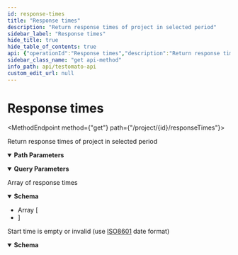 ```yaml
---
id: response-times
title: "Response times"
description: "Return response times of project in selected period"
sidebar_label: "Response times"
hide_title: true
hide_table_of_contents: true
api: {"operationId":"Response times","description":"Return response times of project in selected period","tags":["Project"],"security":[{"ApiToken":[]}],"responses":{"200":{"description":"Array of response times\n","content":{"application/json":{"schema":{"type":"array","items":{"type":"object","properties":{"responseDate":{"type":"string","description":"Response date","example":"2023-03-23T12:53:20+00:00"},"dnsLookupTime":{"type":"number","description":"DNS lookup time","example":3},"initialConnectionTime":{"type":"number","description":"Initial connection time","example":17},"sslTime":{"type":"number","description":"SSL time","example":26},"requestTime":{"type":"number","description":"Request time","example":0},"waitingTime":{"type":"number","description":"Waiting time","example":39},"contentDownloadTime":{"type":"number","description":"Content download time","example":7},"totalResponseTime":{"type":"number","description":"Total response time","example":89}},"title":"ResponseTime"},"example":[{"responseDate":"2023-03-23T12:53:20+00:00","dnsLookupTime":3,"initialConnectionTime":17,"sslTime":26,"requestTime":0,"waitingTime":39,"contentDownloadTime":7,"totalResponseTime":89},{"responseDate":"2023-03-23T13:10:00+00:00","dnsLookupTime":3.5882352941176,"initialConnectionTime":17.352941176471,"sslTime":30.529411764706,"requestTime":0,"waitingTime":42.411764705882,"contentDownloadTime":7.6470588235294,"totalResponseTime":101.05882352941},{"responseDate":"2023-03-23T13:26:40+00:00","dnsLookupTime":3.5625,"initialConnectionTime":18.5625,"sslTime":30.25,"requestTime":0,"waitingTime":41.375,"contentDownloadTime":7.25,"totalResponseTime":99.1875}]}}}},"405":{"description":"Start time is empty or invalid (use [ISO8601](https://en.wikipedia.org/wiki/ISO_8601) date format)\n","content":{"application/json":{"schema":{"properties":{"message":{"type":"string","description":"Error message","default":"Start time is empty or invalid (use ISO8601 date format)"},"success":{"type":"boolean","default":false},"ok":{"type":"boolean","default":false},"error":{"type":"boolean","default":true}}}}}}},"parameters":[{"name":"id","description":"A unique project ID","example":"5e9602e7a39e5a46428b457f","allowEmptyValue":false,"required":true,"in":"path","schema":{"type":"string"}},{"name":"start","description":"Period start date in [ISO8601](https://en.wikipedia.org/wiki/ISO_8601) format","example":"2022-10-31T00:00:00.000+01:00","required":true,"in":"query","schema":{"type":"string"}},{"name":"end","description":"Period end date in [ISO8601](https://en.wikipedia.org/wiki/ISO_8601) format (default `now`)\n","example":"2022-10-31T00:00:00.000+01:00","required":false,"in":"query","schema":{"type":"string"}}],"method":"get","path":"/project/{id}/responseTimes","servers":[{"url":"https://testomato.com/api","description":"Testomato"}],"securitySchemes":{"ApiToken":{"description":"The Testomato API Token can be obtained from the [User Profile](https://www.testomato.com/user/profile) \nor directly through the API by a `POST` request send to `/api/authenticate` visit \n[Get API token](/api/get-api-token) for more information.\n\nTestomato API token use [JWT schema](https://jwt.io/).\n","type":"http","scheme":"bearer","bearerFormat":"JWT"}},"info":{"title":"Testomato API","description":"If you would like to participate in the future development of our\nroadmap, please don't be shy! We'd love to hear your suggestions:\nsupport@testomato.com\n","termsOfService":"https://www.testomato.com/terms-of-service","version":"1.0.0","contact":{"email":"support@testomato.com"}},"postman":{"name":"Response times","description":{"content":"Return response times of project in selected period","type":"text/plain"},"url":{"path":["project",":id","responseTimes"],"host":["{{baseUrl}}"],"query":[{"disabled":false,"description":{"content":"(Required) Period start date in [ISO8601](https://en.wikipedia.org/wiki/ISO_8601) format","type":"text/plain"},"key":"start","value":""},{"disabled":false,"description":{"content":"Period end date in [ISO8601](https://en.wikipedia.org/wiki/ISO_8601) format (default `now`)\n","type":"text/plain"},"key":"end","value":""}],"variable":[{"disabled":false,"description":{"content":"(Required) A unique project ID","type":"text/plain"},"type":"any","value":"","key":"id"}]},"header":[{"key":"Accept","value":"application/json"}],"method":"GET","auth":{"type":"bearer","bearer":[{"type":"any","value":"<Bearer Token>","key":"token"}]}}}
sidebar_class_name: "get api-method"
info_path: api/testomato-api
custom_edit_url: null
---
```



<h1 className={"openapi__heading"}>Response times</h1>

<MethodEndpoint method={"get"} path={"/project/{id}/responseTimes"}></MethodEndpoint>



Return response times of project in selected period

<details style={{"marginBottom":"1rem"}} className={"openapi-markdown__details"} data-collapsed={false} open={true}><summary style={{}}><strong>Path Parameters</strong></summary><div><ul><ParamsItem className={"paramsItem"} param={{"name":"id","description":"A unique project ID","example":"5e9602e7a39e5a46428b457f","allowEmptyValue":false,"required":true,"in":"path","schema":{"type":"string"}}}></ParamsItem></ul></div></details><details style={{"marginBottom":"1rem"}} className={"openapi-markdown__details"} data-collapsed={false} open={true}><summary style={{}}><strong>Query Parameters</strong></summary><div><ul><ParamsItem className={"paramsItem"} param={{"name":"start","description":"Period start date in [ISO8601](https://en.wikipedia.org/wiki/ISO_8601) format","example":"2022-10-31T00:00:00.000+01:00","required":true,"in":"query","schema":{"type":"string"}}}></ParamsItem><ParamsItem className={"paramsItem"} param={{"name":"end","description":"Period end date in [ISO8601](https://en.wikipedia.org/wiki/ISO_8601) format (default `now`)\n","example":"2022-10-31T00:00:00.000+01:00","required":false,"in":"query","schema":{"type":"string"}}}></ParamsItem></ul></div></details><div><div><ApiTabs><TabItem label={"200"} value={"200"}><div>

Array of response times


</div><div><MimeTabs className={"openapi-tabs__mime"} schemaType={"response"}><TabItem label={"application/json"} value={"application/json"}><SchemaTabs className={"openapi-tabs__schema"}><TabItem label={"Schema"} value={"Schema"}><details style={{}} className={"openapi-markdown__details"} data-collapsed={false} open={true}><summary style={{"textAlign":"left"}}><strong>Schema</strong></summary><div style={{"textAlign":"left","marginLeft":"1rem"}}></div><ul style={{"marginLeft":"1rem"}}><li><div style={{"fontSize":"var(--ifm-code-font-size)","opacity":"0.6","marginLeft":"-.5rem","paddingBottom":".5rem"}}>Array [</div></li><SchemaItem collapsible={false} name={"responseDate"} required={false} schemaName={"string"} qualifierMessage={undefined} schema={{"type":"string","description":"Response date","example":"2023-03-23T12:53:20+00:00"}}></SchemaItem><SchemaItem collapsible={false} name={"dnsLookupTime"} required={false} schemaName={"number"} qualifierMessage={undefined} schema={{"type":"number","description":"DNS lookup time","example":3}}></SchemaItem><SchemaItem collapsible={false} name={"initialConnectionTime"} required={false} schemaName={"number"} qualifierMessage={undefined} schema={{"type":"number","description":"Initial connection time","example":17}}></SchemaItem><SchemaItem collapsible={false} name={"sslTime"} required={false} schemaName={"number"} qualifierMessage={undefined} schema={{"type":"number","description":"SSL time","example":26}}></SchemaItem><SchemaItem collapsible={false} name={"requestTime"} required={false} schemaName={"number"} qualifierMessage={undefined} schema={{"type":"number","description":"Request time","example":0}}></SchemaItem><SchemaItem collapsible={false} name={"waitingTime"} required={false} schemaName={"number"} qualifierMessage={undefined} schema={{"type":"number","description":"Waiting time","example":39}}></SchemaItem><SchemaItem collapsible={false} name={"contentDownloadTime"} required={false} schemaName={"number"} qualifierMessage={undefined} schema={{"type":"number","description":"Content download time","example":7}}></SchemaItem><SchemaItem collapsible={false} name={"totalResponseTime"} required={false} schemaName={"number"} qualifierMessage={undefined} schema={{"type":"number","description":"Total response time","example":89}}></SchemaItem><li><div style={{"fontSize":"var(--ifm-code-font-size)","opacity":"0.6","marginLeft":"-.5rem"}}>]</div></li></ul></details></TabItem><TabItem label={"Example (from schema)"} value={"Example (from schema)"}><ResponseSamples responseExample={"[\n  {\n    \"responseDate\": \"2023-03-23T12:53:20+00:00\",\n    \"dnsLookupTime\": 3,\n    \"initialConnectionTime\": 17,\n    \"sslTime\": 26,\n    \"requestTime\": 0,\n    \"waitingTime\": 39,\n    \"contentDownloadTime\": 7,\n    \"totalResponseTime\": 89\n  },\n  {\n    \"responseDate\": \"2023-03-23T13:10:00+00:00\",\n    \"dnsLookupTime\": 3.5882352941176,\n    \"initialConnectionTime\": 17.352941176471,\n    \"sslTime\": 30.529411764706,\n    \"requestTime\": 0,\n    \"waitingTime\": 42.411764705882,\n    \"contentDownloadTime\": 7.6470588235294,\n    \"totalResponseTime\": 101.05882352941\n  },\n  {\n    \"responseDate\": \"2023-03-23T13:26:40+00:00\",\n    \"dnsLookupTime\": 3.5625,\n    \"initialConnectionTime\": 18.5625,\n    \"sslTime\": 30.25,\n    \"requestTime\": 0,\n    \"waitingTime\": 41.375,\n    \"contentDownloadTime\": 7.25,\n    \"totalResponseTime\": 99.1875\n  }\n]"} language={"json"}></ResponseSamples></TabItem></SchemaTabs></TabItem></MimeTabs></div></TabItem><TabItem label={"405"} value={"405"}><div>

Start time is empty or invalid (use [ISO8601](https://en.wikipedia.org/wiki/ISO_8601) date format)


</div><div><MimeTabs className={"openapi-tabs__mime"} schemaType={"response"}><TabItem label={"application/json"} value={"application/json"}><SchemaTabs className={"openapi-tabs__schema"}><TabItem label={"Schema"} value={"Schema"}><details style={{}} className={"openapi-markdown__details"} data-collapsed={false} open={true}><summary style={{"textAlign":"left"}}><strong>Schema</strong></summary><div style={{"textAlign":"left","marginLeft":"1rem"}}></div><ul style={{"marginLeft":"1rem"}}><SchemaItem collapsible={false} name={"message"} required={false} schemaName={"string"} qualifierMessage={undefined} schema={{"type":"string","description":"Error message","default":"Start time is empty or invalid (use ISO8601 date format)"}}></SchemaItem><SchemaItem collapsible={false} name={"success"} required={false} schemaName={"boolean"} qualifierMessage={undefined} schema={{"type":"boolean","default":false}}></SchemaItem><SchemaItem collapsible={false} name={"ok"} required={false} schemaName={"boolean"} qualifierMessage={undefined} schema={{"type":"boolean","default":false}}></SchemaItem><SchemaItem collapsible={false} name={"error"} required={false} schemaName={"boolean"} qualifierMessage={undefined} schema={{"type":"boolean","default":true}}></SchemaItem></ul></details></TabItem><TabItem label={"Example (from schema)"} value={"Example (from schema)"}><ResponseSamples responseExample={"{\n  \"message\": \"Start time is empty or invalid (use ISO8601 date format)\",\n  \"success\": false,\n  \"ok\": false,\n  \"error\": true\n}"} language={"json"}></ResponseSamples></TabItem></SchemaTabs></TabItem></MimeTabs></div></TabItem></ApiTabs></div></div>
      